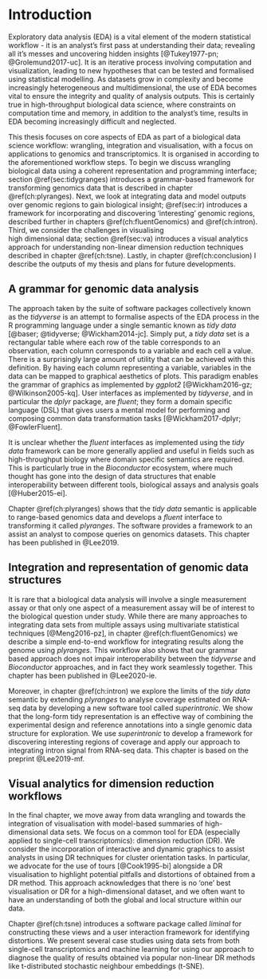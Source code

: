 # Introduction {#ch:intro}

Exploratory data analysis (EDA) is a vital element of the modern 
statistical workflow - it is an analyst’s first pass at 
understanding their data; revealing all it’s messes and 
uncovering hidden insights [@Tukey1977-pn; @Grolemund2017-uc]. 
It is an iterative process involving computation and visualization,
leading to new hypotheses that can be tested and formalised using 
statistical modelling. As datasets grow in complexity and become
increasingly heterogeneous and multidimensional, 
the use of EDA becomes vital to ensure the integrity and quality of analysis 
outputs. This is certainly true in high-throughput biological 
data science, where constraints on computation time and memory, in addition
to the analyst's time, results in EDA becoming increasingly difficult and 
neglected.

This thesis focuses on core aspects of EDA as part of a biological data
science workflow: wrangling, integration and visualisation, with a focus 
on applications to genomics and transcriptomics. It is organised in 
according to the aforementioned workflow steps. To begin we discuss wrangling
biological data using a coherent representation and programming interface; 
section \@ref(sec:tidygranges)
introduces a grammar-based framework for transforming genomics data that is 
described in chapter \@ref(ch:plyranges). Next, we look at integrating data and 
model outputs over genomic regions to gain biological insight; \@ref(sec:ir) 
introduces a framework for incorporating and discovering 'interesting' genomic
regions, described further in chapters \@ref(ch:fluentGenomics) and 
\@ref(ch:intron). Third, we consider the challenges in visualising  
high dimensional data; section \@ref(sec:va) introduces a visual analytics 
approach for understanding non-linear dimension reduction techniques described
in chapter \@ref(ch:tsne). Lastly, in chapter 
\@ref(ch:conclusion) I describe the outputs of my thesis and plans for future 
developments. 

## A grammar for genomic data analysis {#sec:tidygranges}

The approach taken by the suite of software packages collectively known as the 
*tidyverse*  is an attempt to formalise aspects of the EDA process in the R
programming language under a single semantic known as *tidy data* 
[@baser; @tidyverse; @Wickham2014-jc]. Simply put, a *tidy data* set is a 
rectangular table where each row of the table corresponds to an observation, 
each column corresponds to a variable and each cell a value. There is a 
surprisingly large amount of utility that can be achieved with this definition. 
By having each column representing a variable, variables in the data can be mapped
to graphical aesthetics of plots. This paradigm enables the grammar of graphics 
as implemented by *ggplot2* [@Wickham2016-gz; @Wilkinson2005-kq]. User interfaces
as implemented by *tidyverse*, and in particular the *dplyr* package, are *fluent*; 
they form a domain specific language (DSL) that gives users a mental model 
for performing and composing common data transformation tasks 
[@Wickham2017-dplyr; @FowlerFluent].

It is unclear whether the *fluent* interfaces as implemented using the
*tidy data* framework can be more generally applied and useful
in fields such as high-throughput biology where domain specific semantics are 
required. This is particularly true in the *Bioconductor* ecosystem, where much 
thought has gone into the design of data structures that enable interoperability
between different tools, biological assays and analysis goals [@Huber2015-ei].

Chapter \@ref(ch:plyranges) shows that the *tidy data* semantic is applicable
to range-based genomics data and develops a *fluent* interface to transforming
it called *plyranges*. The software provides a framework to an assist
an analyst to compose queries on genomics datasets. This chapter has been 
published in @Lee2019.

## Integration and representation of genomic data structures {#sec:ir}

It is rare that a biological data analysis will involve
a single measurement assay or that only one aspect of a measurement assay
will be of interest to the biological question under study. While there are 
many approaches to integrating data sets from multiple assays using multivariate
statistical techniques [@Meng2016-pz], in chapter \@ref(ch:fluentGenomics)
we describe a simple end-to-end workflow for integrating 
results along the genome using *plyranges*. This workflow also shows that
our grammar based approach does not impair interoperability between
the *tidyverse* and *Bioconductor* approaches, and in fact they work seamlessly
together. This chapter has been published in @Lee2020-ie. 

Moreover, in chapter \@ref(ch:intron) we explore the limits of the *tidy data*
semantic by extending *plyranges* to analyse coverage estimated on RNA-seq
data by developing a new software tool called *superintronic*. We show that the
long-form tidy representation is an effective way of combining the experimental
design and reference annotations into a single genomic data structure for
exploration. We use *superintronic* to develop a framework for discovering
interesting regions of coverage and apply our approach to integrating intron
signal from RNA-seq data. This chapter is based on the preprint @Lee2019-mf. 


## Visual analytics for dimension reduction workflows {#sec:va}

In the final chapter, we move away from data wrangling and towards the 
integration of visualisation with model-based summaries of high-dimensional
data sets. We focus on a common tool for EDA (especially applied to single-cell
transcriptomics): dimension reduction (DR). We consider the incorporation of 
interactive and dynamic graphics to assist analysts in using DR techniques
for cluster orientation tasks. In particular, we advocate for the use of tours
[@Cook1995-bi] alongside a DR visualisation to highlight potential pitfalls and 
distortions of obtained from a DR method. This approach acknowledges that
there is no 'one' best visualisation or DR for a high-dimensional dataset,
and we often want to have an understanding of both the global and local structure
within our data.


Chapter \@ref(ch:tsne) introduces
a software package called *liminal* for constructing these views and
a user interaction framework for identifying distortions. We present several
case studies using data sets from both single-cell transcriptomics and 
machine learning  for using our approach to diagnose the quality of 
results obtained via popular non-linear DR methods
like t-distributed stochastic neighbour embeddings (t-SNE).



